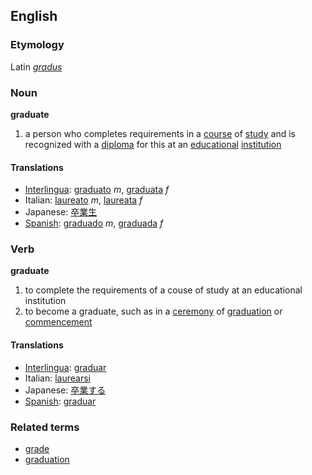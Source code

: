 ==English==
===Etymology===
Latin ''[[gradus]]''
===Noun===
'''graduate'''

# a person who completes requirements in a [[course]] of [[study]] and is recognized with a [[diploma]] for this at an [[educational]] [[institution]]

====Translations====
*[[Interlingua]]: [[graduato]] ''m'', [[graduata]] ''f''
*Italian: [[laureato]] ''m'', [[laureata]] ''f''
*Japanese: [[卒業生]]
*[[Spanish]]: [[graduado]] ''m'', [[graduada]] ''f''

===Verb===
'''graduate'''

# to complete the requirements of a couse of study at an educational institution
# to become a graduate, such as in a [[ceremony]] of [[graduation]] or [[commencement]]

====Translations====
*[[Interlingua]]: [[graduar]]
*Italian: [[laurearsi]]
*Japanese: [[卒業]]する
*[[Spanish]]: [[graduar]]

===Related terms===
*[[grade]]
*[[graduation]]